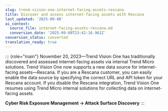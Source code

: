 ```yaml
---
slug: trend-vision-one-internet-facing-assets-rescana
title: Discover and assess internet-facing assets with Rescana
last_updated: '2025-09-08'
ai_context:
  source_file: internet-facing-assets-rescana.md
  conversion_date: '2025-09-08T23:42:16.961Z'
conversion_status: converted
translation_ready: true
---
```


::: {role="main"}
November 20, 2023—Trend Vision One has traditionally discovered and assessed internet-facing assets via internal Trend Micro solutions. Trend Vision One now supports a new data source for internet-facing assets—Rescana. If you are a Rescana customer, you can easily enable the data source by specifying the correct URL and API token for your Rescana account. If you disable the Rescana integration, Trend Vision One resumes using Trend Micro internal solutions for collecting data on internet-facing assets.

**Cyber Risk Exposure Management → Attack Surface Discovery**
:::

